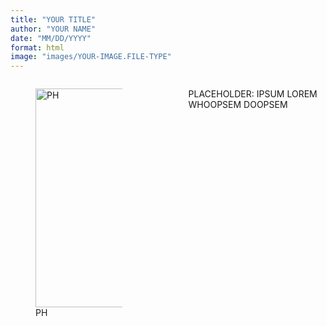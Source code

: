 ```yaml
---
title: "YOUR TITLE"
author: "YOUR NAME"
date: "MM/DD/YYYY"
format: html
image: "images/YOUR-IMAGE.FILE-TYPE"
---
```


::: columns
::: {.column width="47.5%"}
![PH](images/Frozen_lake_2019.jpg){width="350px"}
:::

::: {.column width="5%"}

:::
::: {.column width="47.5%"}
PLACEHOLDER: IPSUM LOREM WHOOPSEM DOOPSEM
:::
:::